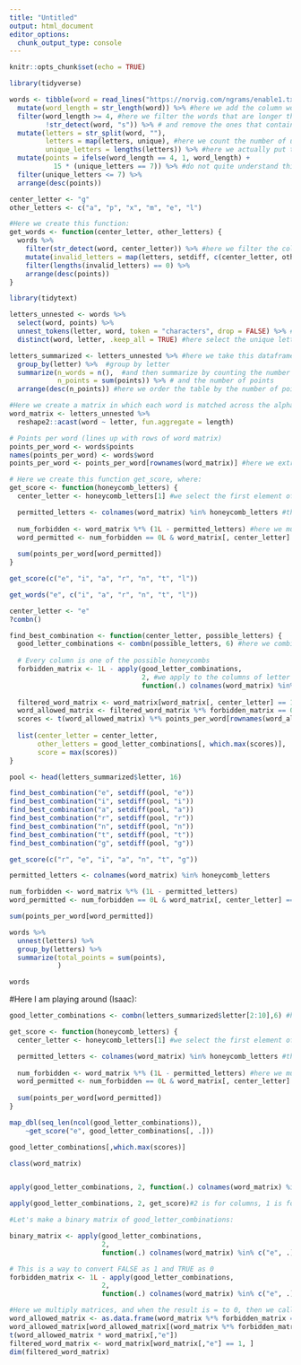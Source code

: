 ```yaml
---
title: "Untitled"
output: html_document
editor_options: 
  chunk_output_type: console
---
```

```r
knitr::opts_chunk$set(echo = TRUE)
```

```r
library(tidyverse)

words <- tibble(word = read_lines("https://norvig.com/ngrams/enable1.txt")) %>%
  mutate(word_length = str_length(word)) %>% #here we add the column word_length, where we count the number of letters for each word
  filter(word_length >= 4, #here we filter the words that are longer than 4
         !str_detect(word, "s")) %>% # and remove the ones that contain the letter s
  mutate(letters = str_split(word, ""),
         letters = map(letters, unique), #here we count the number of unique letters
         unique_letters = lengths(letters)) %>% #here we actually put the number of unique letters
  mutate(points = ifelse(word_length == 4, 1, word_length) +
           15 * (unique_letters == 7)) %>% #do not quite understand this function
  filter(unique_letters <= 7) %>%
  arrange(desc(points))

center_letter <- "g"
other_letters <- c("a", "p", "x", "m", "e", "l")

#Here we create this function:
get_words <- function(center_letter, other_letters) {
  words %>%
    filter(str_detect(word, center_letter)) %>% #here we filter the column word by center_letter with the letter g.
    mutate(invalid_letters = map(letters, setdiff, c(center_letter, other_letters))) %>% #here we apply the function setdiff between the variables (columns) center_letter and other_letters. The function setdiff takes the elements of the first column that do not appear in the second column. 
    filter(lengths(invalid_letters) == 0) %>%
    arrange(desc(points))
}

library(tidytext)

letters_unnested <- words %>%
  select(word, points) %>%
  unnest_tokens(letter, word, token = "characters", drop = FALSE) %>% #here we spell out each word and name each row with the word that is being spelt.
  distinct(word, letter, .keep_all = TRUE) #here select the unique letters.

letters_summarized <- letters_unnested %>% #here we take this dataframe
  group_by(letter) %>%  #group by letter
  summarize(n_words = n(),  #and then summarize by counting the number of letters
            n_points = sum(points)) %>% # and the number of points
  arrange(desc(n_points)) #here we order the table by the number of points
```

```r

#Here we create a matrix in which each word is matched across the alphabet, so it is able to count the specific letters each word contains:
word_matrix <- letters_unnested %>%
  reshape2::acast(word ~ letter, fun.aggregate = length)

# Points per word (lines up with rows of word matrix)
points_per_word <- words$points
names(points_per_word) <- words$word
points_per_word <- points_per_word[rownames(word_matrix)] #here we extract the points per word based on the rownames of word_matrix

# Here we create this function get_score, where:
get_score <- function(honeycomb_letters) {
  center_letter <- honeycomb_letters[1] #we select the first element of this vector.

  permitted_letters <- colnames(word_matrix) %in% honeycomb_letters #then we select the colnames of the word_matrix that match honeycomb_letters
  
  num_forbidden <- word_matrix %*% (1L - permitted_letters) #here we multiply matrices with the symbol %*%. I am not quite sure what 1L means. 
  word_permitted <- num_forbidden == 0L & word_matrix[, center_letter] == 1L 
  
  sum(points_per_word[word_permitted])
}

get_score(c("e", "i", "a", "r", "n", "t", "l"))

get_words("e", c("i", "a", "r", "n", "t", "l"))
```

```r
center_letter <- "e"
?combn()

find_best_combination <- function(center_letter, possible_letters) {
  good_letter_combinations <- combn(possible_letters, 6) #here we combine all letter, 6 at a time.
  
  # Every column is one of the possible honeycombs
  forbidden_matrix <- 1L - apply(good_letter_combinations,
                                 2, #we apply to the columns of letter combinations dataset the following function, which basically takes the colnames of word_matrix that matches the center_letter
                                 function(.) colnames(word_matrix) %in% c(center_letter, .))
  
  filtered_word_matrix <- word_matrix[word_matrix[, center_letter] == 1, ] #here we select the rows of word_matrix of the center_letter that are equal to 1. 
  word_allowed_matrix <- filtered_word_matrix %*% forbidden_matrix == 0
  scores <- t(word_allowed_matrix) %*% points_per_word[rownames(word_allowed_matrix)] #here we transpose the word_allowed_matrix created earlier and multiply to the points_per_word.
  
  list(center_letter = center_letter,
       other_letters = good_letter_combinations[, which.max(scores)],
       score = max(scores))
}

pool <- head(letters_summarized$letter, 16)

find_best_combination("e", setdiff(pool, "e"))
find_best_combination("i", setdiff(pool, "i"))
find_best_combination("a", setdiff(pool, "a"))
find_best_combination("r", setdiff(pool, "r"))
find_best_combination("n", setdiff(pool, "n"))
find_best_combination("t", setdiff(pool, "t"))
find_best_combination("g", setdiff(pool, "g"))

get_score(c("r", "e", "i", "a", "n", "t", "g"))
```

```r
permitted_letters <- colnames(word_matrix) %in% honeycomb_letters

num_forbidden <- word_matrix %*% (1L - permitted_letters)
word_permitted <- num_forbidden == 0L & word_matrix[, center_letter] == 1L

sum(points_per_word[word_permitted])
```


```r
words %>%
  unnest(letters) %>%
  group_by(letters) %>%
  summarize(total_points = sum(points),
            )
```

```r
words
```

#Here I am playing around (Isaac):
```r
good_letter_combinations <- combn(letters_summarized$letter[2:10],6) #here we combine letter 2 to 10, by 6, all possible combinations. 

get_score <- function(honeycomb_letters) {
  center_letter <- honeycomb_letters[1] #we select the first element of this vector.

  permitted_letters <- colnames(word_matrix) %in% honeycomb_letters #then we select the colnames of the word_matrix that match honeycomb_letters
  
  num_forbidden <- word_matrix %*% (1L - permitted_letters) #here we multiply matrices with the symbol %*%. I am not quite sure what 1L means. 
  word_permitted <- num_forbidden == 0L & word_matrix[, center_letter] == 1L 
  
  sum(points_per_word[word_permitted])
}

map_dbl(seq_len(ncol(good_letter_combinations)),
    ~get_score("e", good_letter_combinations[, .]))

good_letter_combinations[,which.max(scores)]

class(word_matrix)


apply(good_letter_combinations, 2, function(.) colnames(word_matrix) %in% c(center_letter, .))

apply(good_letter_combinations, 2, get_score)#2 is for columns, 1 is for rows

#Let's make a binary matrix of good_letter_combinations:

binary_matrix <- apply(good_letter_combinations,
                       2,
                       function(.) colnames(word_matrix) %in% c("e", .))

# This is a way to convert FALSE as 1 and TRUE as 0
forbidden_matrix <- 1L - apply(good_letter_combinations,
                       2,
                       function(.) colnames(word_matrix) %in% c("e", .)) 

#Here we multiply matrices, and when the result is = to 0, then we call that word_forbidden_matrix
word_allowed_matrix <- as.data.frame(word_matrix %*% forbidden_matrix == 0)
word_allowed_matrix[word_allowed_matrix[(word_matrix %*% forbidden_matrix) == 0],]
t(word_allowed_matrix * word_matrix[,"e"])
filtered_word_matrix <- word_matrix[word_matrix[,"e"] == 1, ]
dim(filtered_word_matrix)



```


